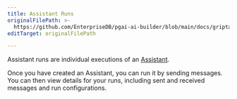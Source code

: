 ```yaml
---
title: Assistant Runs
originalFilePath: >-
  https://github.com/EnterpriseDB/pgai-ai-builder/blob/main/docs/griptape-cloud/assistants/assistant-runs.md
editTarget: originalFilePath

---
```


Assistant runs are individual executions of an [Assistant](./).

Once you have created an Assistant, you can run it by sending messages. You can then view details for your runs, including sent and received messages and run configurations.
